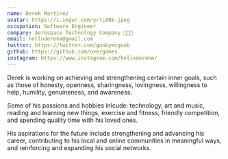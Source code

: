 ```yaml
---
name: Derek Martinez
avatar: https://i.imgur.com/yrrL8Nk.jpeg
occupation: Software Engineer
company: Aerospace Technology Company 👨‍💻🚀
email: helloderekm@gmail.com
twitter: https://twitter.com/goobymcgoob
github: https://github.com/overgames
instagram: https://www.instagram.com/helloderekm/
---
```


Derek is working on achieving and strengthening certain inner goals, such as those of honesty, openness, sharingness, lovingness, willingness to help, humility, genuineness, and awareness.

Some of his passions and hobbies inlcude: technology, art and music, reading and learning new things, exercise and fitness, friendly competition, and spending quality time with his loved ones.

His aspirations for the future include strengthening and advancing his career, contributing to his local and online communities in meaningful ways, and reinforcing and expanding his social networks.

